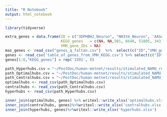 ```yaml
---
title: "R Notebook"
output: html_notebook
---
```



```r
library(tidyverse)

extra_genes = data.frame(ID = c("3DPHBH2_Neuron", "NH3tm_Neuron", 'AASAD3m', "SPODMm", "COQ3m_Neuron", "H2Otm_Neuron", "Htm_Neuron") ,
                         KEGG_genes   =	c(NA, NA,501, 6648, 51805, 343, paste(9481, 7352, 7351, 7350, sep = ", ")),
                         VMH_gene_IDs = NA)
mas_genes <- read_csv("genes_q_faltan.csv")  %>%  select(c("ID","VMH_gene_IDs","KEGG_genes"))
genes <- read_csv('table_of_genes_from_VMH_KEGG.csv') %>% select(c("ID","VMH_gene_IDs","KEGG_genes")) %>% rbind(extra_genes) %>% rbind(mas_genes) 
genes[1:8,"KEGG_genes"] = rep('1591', 8)

path_Hyperhubs.csv = "~/PostDoc/human-metnet/results/stimulated_NAMU_results_analysis/Figure_4/Hyperhubs.csv"
path_Optimalhubs.csv = "~/PostDoc/human-metnet/results/stimulated_NAMU_results_analysis/Figure_4/Optimalhubs.csv"
path_Centralhubs.csv = "~/PostDoc/human-metnet/results/stimulated_NAMU_results_analysis/Figure_4/Centralhubs.csv"
optimalhubs <- read_csv(path_Optimalhubs.csv)
centralhubs <- read_csv(path_Centralhubs.csv)
hyperhubs <- read_csv(path_Hyperhubs.csv)

inner_join(optimalhubs, genes) %>% writexl::write_xlsx('optimalhubs.xlsx')
inner_join(centralhubs, genes)%>%writexl::write_xlsx('centralhubs.xlsx')
inner_join(hyperhubs, genes)%>%writexl::write_xlsx('hyperhubs.xlsx')
```










